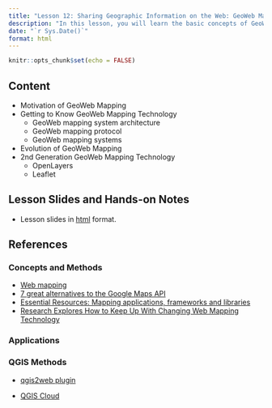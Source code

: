 ```yaml
---
title: "Lesson 12: Sharing Geographic Information on the Web: GeoWeb Mapping"
description: "In this lesson, you will learn the basic concepts of GeoWeb Mapping.  You will also gain hands-on experience on creating geoweb application using QGIS extension."
date: "`r Sys.Date()`"
format: html
---
```


```r
knitr::opts_chunk$set(echo = FALSE)
```

## Content

-   Motivation of GeoWeb Mapping
-   Getting to Know GeoWeb Mapping Technology
    -   GeoWeb mapping system architecture
    -   GeoWeb mapping protocol
    -   GeoWeb mapping systems
-   Evolution of GeoWeb Mapping
-   2nd Generation GeoWeb Mapping Technology
    -   OpenLayers
    -   Leaflet

## Lesson Slides and Hands-on Notes

-   Lesson slides in [html](../lesson/Lesson12/Lesson12.html) format.


## References

### Concepts and Methods

-   [Web mapping](http://en.wikipedia.org/wiki/Web_mapping)
-   [7 great alternatives to the Google Maps API](http://www.creativebloq.com/inspiration/top-seven-alternatives-google-maps-api-7122779)
-   [Essential Resources: Mapping applications, frameworks and libraries](http://www.visualisingdata.com/index.php/2013/09/essential-resources-mapping-applications-frameworks-and-libraries/)
-   [Research Explores How to Keep Up With Changing Web Mapping Technology](http://www.directionsmag.com/articles/research-explores-how-to-keep-up-with-changing-web-mapping-technology/294410)

### Applications

### QGIS Methods

-   [qgis2web plugin](https://github.com/tomchadwin/qgis2web/wiki)

-   [QGIS Cloud](https://qgiscloud.com/)
